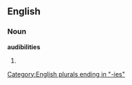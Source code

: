 ==English==

===Noun===
'''audibilities'''

# {{plural of|[[audibility]]}}

[[Category:English plurals ending in "-ies"]]